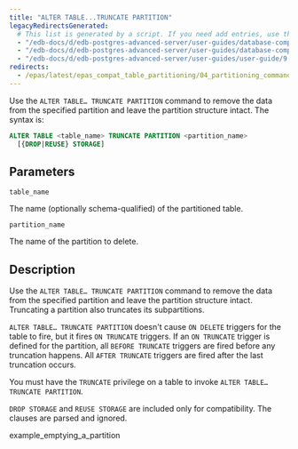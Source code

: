 ```yaml
---
title: "ALTER TABLE...TRUNCATE PARTITION"
legacyRedirectsGenerated:
  # This list is generated by a script. If you need add entries, use the `legacyRedirects` key.
  - "/edb-docs/d/edb-postgres-advanced-server/user-guides/database-compatibility-for-oracle-developers-guide/9.6/Database_Compatibility_for_Oracle_Developers_Guide_v9.6.1.116.html"
  - "/edb-docs/d/edb-postgres-advanced-server/user-guides/database-compatibility-for-oracle-developers-guide/9.5/Database_Compatibility_for_Oracle_Developers_Guide.1.341.html"
  - "/edb-docs/d/edb-postgres-advanced-server/user-guides/user-guide/9.5/EDB_Postgres_Enterprise_Guide.1.065.html"
redirects:
  - /epas/latest/epas_compat_table_partitioning/04_partitioning_commands_compatible_with_oracle_databases/16_alter_table_truncate_partition/ #generated for docs/epas/reorg-role-use-case-mode
---
```


<div id="alter_table_truncate_partition" class="registered_link"></div>

Use the `ALTER TABLE… TRUNCATE PARTITION` command to remove the data from the specified partition and leave the partition structure intact. The syntax is:

```sql
ALTER TABLE <table_name> TRUNCATE PARTITION <partition_name>
  [{DROP|REUSE} STORAGE]
```

## Parameters

`table_name`

 The name (optionally schema-qualified) of the partitioned table.

`partition_name`

 The name of the partition to delete.

## Description

Use the `ALTER TABLE… TRUNCATE PARTITION` command to remove the data from the specified partition and leave the partition structure intact. Truncating a partition also truncates its subpartitions.

`ALTER TABLE… TRUNCATE PARTITION` doesn't cause `ON DELETE` triggers for the table to fire, but it fires `ON TRUNCATE` triggers. If an `ON TRUNCATE` trigger is defined for the partition, all `BEFORE TRUNCATE` triggers are fired before any truncation happens. All `AFTER TRUNCATE` triggers are fired after the last truncation occurs.

You must have the `TRUNCATE` privilege on a table to invoke `ALTER TABLE… TRUNCATE PARTITION`.

`DROP STORAGE` and `REUSE STORAGE` are included only for compatibility. The clauses are parsed and ignored.

<div class="toctree" maxdepth="3">

example_emptying_a_partition

</div>
